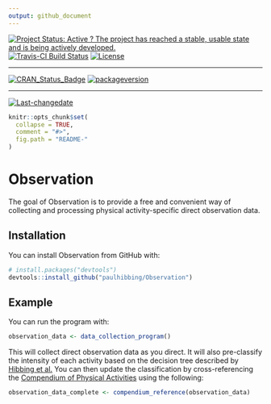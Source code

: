 ```yaml
---
output: github_document
---
```

[![Project Status: Active ? The project has reached a stable, usable state and is being actively developed.](http://www.repostatus.org/badges/latest/active.svg)](http://www.repostatus.org/#active)
[![Travis-CI Build Status](https://travis-ci.org/paulhibbing/Observation.svg?branch=master)](https://travis-ci.org/paulhibbing/Observation)
[![License](https://img.shields.io/badge/license-GPL-blue.svg)](http://www.gnu.org/licenses/gpl-3.0.html)
 
---
 
[![CRAN_Status_Badge](http://www.r-pkg.org/badges/version/Observation)](https://cran.r-project.org/package=Observation)
[![packageversion](https://img.shields.io/badge/Package%20version-0.1.0-orange.svg?style=flat-square)](commits/master)
 
---
 
[![Last-changedate](https://img.shields.io/badge/last%20change-`r gsub('-', '--', Sys.Date())`-yellowgreen.svg)](/commits/master)

<!-- README.md is generated from README.Rmd. Please edit that file -->

```r
knitr::opts_chunk$set(
  collapse = TRUE,
  comment = "#>",
  fig.path = "README-"
)
```

# Observation

The goal of Observation is to provide a free and convenient way of collecting and processing physical activity-specific direct observation data.

## Installation

You can install Observation from GitHub with:

```r
# install.packages("devtools")
devtools::install_github("paulhibbing/Observation")
```

## Example

You can run the program with:

```r
observation_data <- data_collection_program()
```

This will collect direct observation data as you direct. It will also pre-classify the intensity of each activity based on the decision tree described by [Hibbing et al.](https://www.ncbi.nlm.nih.gov/pubmed/29135657) You can then update the classification by cross-referencing the [Compendium of Physical Activities](https://sites.google.com/site/compendiumofphysicalactivities/) using the following:

```r
observation_data_complete <- compendium_reference(observation_data)
```

